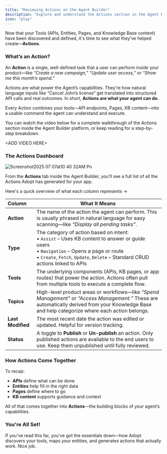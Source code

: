 ```yaml
---
title: "Reviewing Actions on the Agent Builder"
description: "Explore and understand the Actions section in the Agent Builder Platform"
icon: "play"
---
```


Now that your Tools (APIs, Entities, Pages, and Knowledge Base content) have been discovered and defined, it's time to see what they’ve helped create—**Actions**.

### What’s an Action?

An **Action** is a single, well-defined task that a user can perform inside your product—like _“Create a new campaign,”_ _“Update user access,”_ or _“Show me this month’s spend.”_

Actions are what power the Agent’s capabilities. They're how natural language inputs like “Cancel John’s license” get translated into structured API calls and real outcomes. In short, **Actions are what your agent can do.**

Every Action combines your tools—API endpoints, Pages, KB content—into a usable command the agent can understand and execute.

You can watch the video below for a complete walkthrough of the Actions section inside the Agent Builder platform, or keep reading for a step-by-step breakdown.

\<ADD VIDEO HERE\>

### The Actions Dashboard

![Screenshot2025 07 07at10 40 32AM Pn](/images/Screenshot2025-07-07at10.40.32AM.png)

From the **Actions** tab inside the Agent Builder, you’ll see a full list of all the Actions Adopt has generated for your app.

Here's a quick overview of what each column represents →

| **Column**        | **What It Means**                                                                                                                                                                                                                     |
| :---------------- | ------------------------------------------------------------------------------------------------------------------------------------------------------------------------------------------------------------------------------------- |
| **Action**        | The name of the action the agent can perform. This is usually phrased in natural language for easy scanning—like _“Display all pending tasks”_.                                                                                       |
| **Type**          | The category of action based on intent: <br />• `Assist` – Uses KB content to answer or guide users <br />• `Navigation` – Opens a page or route <br />• `Create`, `Fetch`, `Update`, `Delete` – Standard CRUD actions linked to APIs |
| **Tools**         | The underlying components (APIs, KB pages, or app routes) that power the action. Actions often pull from multiple tools to execute a complete flow.                                                                                   |
| **Topics**        | High-level product areas or workflows—like _“Spend Management”_ or _“Access Management.”_ These are automatically derived from your Knowledge Base and help categorize where each action belongs.                                     |
| **Last Modified** | The most recent date the action was edited or updated. Helpful for version tracking.                                                                                                                                                  |
| **Status**        | A toggle to **Publish** or **Un-publish** an action. Only published actions are available to the end users to use. Keep them unpublished until fully reviewed.                                                                        |

### How Actions Come Together

To recap:

- **APIs** define what can be done
- **Entities** help fill in the right data
- **Pages** define where to go
- **KB content** supports guidance and context

All of that comes together into **Actions**—the building blocks of your agent’s capabilities.

### You're All Set\!

If you've read this far, you've got the essentials down—how Adopt discovers your tools, maps your entities, and generates actions that actually work. Nice job.